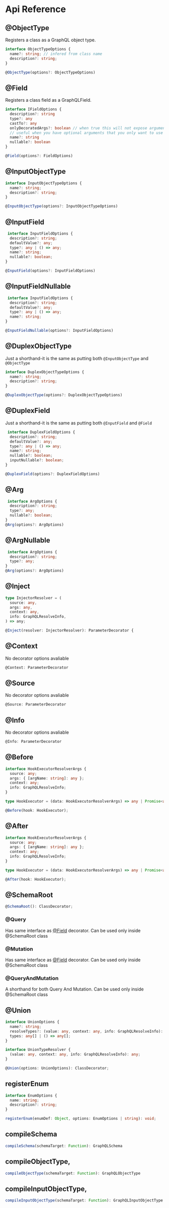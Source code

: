 # Api Reference

## @ObjectType

Registers a class as a GraphQL object type.

```ts
interface ObjectTypeOptions {
  name?: string; // infered from class name
  description?: string;
}

@ObjectType(options?: ObjectTypeOptions)
```

## @Field

Registers a class field as a GraphQLField.

```ts
interface IFieldOptions {
  description?: string
  type?: any
  castTo?: any
  onlyDecoratedArgs?: boolean // when true this will not expose arguments that aren't decorated by @Arg()
  // useful when you have optional arguments that you only want to use on the backend
  name?: string
  nullable?: boolean
}

@Field(options?: FieldOptions)
```

## @InputObjectType

```ts
interface InputObjectTypeOptions {
  name?: string;
  description?: string;
}

@InputObjectType(options?: InputObjectTypeOptions)
```

## @InputField

```ts
 interface InputFieldOptions {
  description?: string;
  defaultValue?: any;
  type?: any | () => any;
  name?: string;
  nullable?: boolean;
}

@InputField(options?: InputFieldOptions)
```

## @InputFieldNullable

```ts
 interface InputFieldOptions {
  description?: string;
  defaultValue?: any;
  type?: any | () => any;
  name?: string;
}

@InputFieldNullable(options?: InputFieldOptions)
```

## @DuplexObjectType

Just a shorthand-it is the same as putting both `@InputObjectType` and `@ObjectType`

```ts
interface DuplexObjectTypeOptions {
  name?: string;
  description?: string;
}

@DuplexObjectType(options?: DuplexObjectTypeOptions)
```

## @DuplexField

Just a shorthand-it is the same as putting both `@InputField` and `@Field`

```ts
 interface DuplexFieldOptions {
  description?: string;
  defaultValue?: any;
  type?: any | () => any;
  name?: string;
  nullable?: boolean;
  inputNullable?: boolean;
}

@DuplexField(options?: DuplexFieldOptions)
```

## @Arg

```ts
 interface ArgOptions {
  description?: string;
  type?: any;
  nullable?: boolean;
}
@Arg(options?: ArgOptions)
```

## @ArgNullable

```ts
 interface ArgOptions {
  description?: string;
  type?: any;
}
@Arg(options?: ArgOptions)
```

## @Inject

```ts
type InjectorResolver = (
  source: any,
  args: any,
  context: any,
  info: GraphQLResolveInfo,
) => any;

@Inject(resolver: InjectorResolver): ParameterDecorator {
```

## @Context

No decorator options avaliable

```ts
@Context: ParameterDecorator
```

## @Source

No decorator options avaliable

```ts
@Source: ParameterDecorator
```

## @Info

No decorator options avaliable

```ts
@Info: ParameterDecorator
```

## @Before

```ts
interface HookExecutorResolverArgs {
  source: any;
  args: { [argName: string]: any };
  context: any;
  info: GraphQLResolveInfo;
}

type HookExecutor = (data: HookExecutorResolverArgs) => any | Promise<any>;

@Before(hook: HookExecutor);
```

## @After

```ts
interface HookExecutorResolverArgs {
  source: any;
  args: { [argName: string]: any };
  context: any;
  info: GraphQLResolveInfo;
}

type HookExecutor = (data: HookExecutorResolverArgs) => any | Promise<any>;

@After(hook: HookExecutor);
```

## @SchemaRoot

```ts
@SchemaRoot(): ClassDecorator;
```

### @Query

Has same interface as [@Field](#field) decorator. Can be used only inside @SchemaRoot class

### @Mutation

Has same interface as [@Field](#field) decorator. Can be used only inside @SchemaRoot class

### @QueryAndMutation

A shorthand for both Query And Mutation. Can be used only inside @SchemaRoot class

## @Union

```ts
interface UnionOptions {
  name?: string;
  resolveTypes?: (value: any, context: any, info: GraphQLResolveInfo): any; // must return type resolvable to one of defined in `types` option
  types: any[] | () => any[];
}

interface UnionTypeResolver {
  (value: any, context: any, info: GraphQLResolveInfo): any;
}

@Union(options: UnionOptions): ClassDecorator;
```

## registerEnum

```ts
interface EnumOptions {
  name: string;
  description?: string;
}

registerEnum(enumDef: Object, options: EnumOptions | string): void;
```

## compileSchema

```ts
compileSchema(schemaTarget: Function): GraphQLSchema
```

## compileObjectType,

```ts
compileObjectType(schemaTarget: Function): GraphQLObjectType
```

## compileInputObjectType,

```ts
compileInputObjectType(schemaTarget: Function): GraphQLInputObjectType
```
